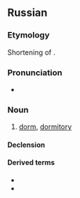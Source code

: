 ==Russian==

===Etymology===
Shortening of {{m|ru|общежи́тие|}}.

===Pronunciation===
* {{ru-IPA|обща́га}}

===Noun===
{{ru-noun+|обща́га}}

# {{lb|ru|colloquial|slang}} [[dorm]], [[dormitory]]
#: {{syn|ru|общежи́тие}}

====Declension====
{{ru-noun-table|обща́га}}

====Derived terms====
* {{l|ru|общажник|pos=n}}
* {{l|ru|общажный|pos=a}}